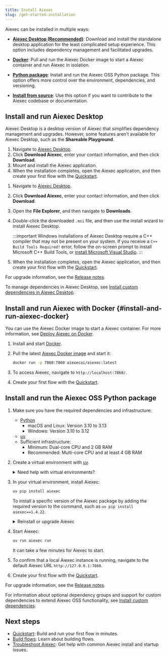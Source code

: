 ```yaml
---
title: Install Aiexec
slug: /get-started-installation
---
```



Aiexec can be installed in multiple ways:

* [**Aiexec Desktop (Recommended)**](#install-and-run-aiexec-desktop): Download and install the standalone desktop application for the least complicated setup experience.
This option includes dependency management and facilitated upgrades.

* [**Docker**](#install-and-run-aiexec-docker): Pull and run the Aiexec Docker image to start a Aiexec container and run Aiexec in isolation.

* [**Python package**](#install-and-run-the-aiexec-oss-python-package): Install and run the Aiexec OSS Python package.
This option offers more control over the environment, dependencies, and versioning.

* [**Install from source**](/contributing-how-to-contribute#install-aiexec-from-source): Use this option if you want to contribute to the Aiexec codebase or documentation.

## Install and run Aiexec Desktop

Aiexec Desktop is a desktop version of Aiexec that simplifies dependency management and upgrades.
However, some features aren't available for Aiexec Desktop, such as the **Shareable Playground**.

<Tabs>
<TabItem value="macos" label="macOS" default>

1. Navigate to [Aiexec Desktop](https://www.aiexec.org/desktop).
2. Click **Download Aiexec**, enter your contact information, and then click **Download**.
3. Mount and install the Aiexec application.
4. When the installation completes, open the Aiexec application, and then create your first flow with the [Quickstart](/get-started-quickstart).

</TabItem>
<TabItem value="Windows" label="Windows">

1. Navigate to [Aiexec Desktop](https://www.aiexec.org/desktop).
2. Click **Download Aiexec**, enter your contact information, and then click **Download**.
3. Open the **File Explorer**, and then navigate to **Downloads**.
4. Double-click the downloaded `.msi` file, and then use the install wizard to install Aiexec Desktop.

    :::important
    Windows installations of Aiexec Desktop require a C++ compiler that may not be present on your system. If you receive a `C++ Build Tools Required!` error, follow the on-screen prompt to install Microsoft C++ Build Tools, or [install Microsoft Visual Studio](https://visualstudio.microsoft.com/downloads/).
    :::

5. When the installation completes, open the Aiexec application, and then create your first flow with the [Quickstart](/get-started-quickstart).

</TabItem>
</Tabs>

For upgrade information, see the [Release notes](/release-notes).

To manage dependencies in Aiexec Desktop, see [Install custom dependencies in Aiexec Desktop](/install-custom-dependencies#aiexec-desktop).

## Install and run Aiexec with Docker {#install-and-run-aiexec-docker}

You can use the Aiexec Docker image to start a Aiexec container.
For more information, see [Deploy Aiexec on Docker](/deployment-docker).

1. Install and start [Docker](https://docs.docker.com/).

2. Pull the latest [Aiexec Docker image](https://hub.docker.com/r/aiexecai/aiexec) and start it:

    ```bash
    docker run -p 7860:7860 aiexecai/aiexec:latest
    ```

3. To access Aiexec, navigate to `http://localhost:7860/`.

4. Create your first flow with the [Quickstart](/get-started-quickstart).

## Install and run the Aiexec OSS Python package

1. Make sure you have the required dependencies and infrastructure:

    - [Python](https://www.python.org/downloads/release/python-3100/)
       - macOS and Linux: Version 3.10 to 3.13
       - Windows: Version 3.10 to 3.12
    - [uv](https://docs.astral.sh/uv/getting-started/installation/)
    - Sufficient infrastructure:
       - Minimum: Dual-core CPU and 2 GB RAM
       - Recommended: Multi-core CPU and at least 4 GB RAM

2. Create a virtual environment with [uv](https://docs.astral.sh/uv/pip/environments).

    <details>
    <summary>Need help with virtual environments?</summary>

    Virtual environments ensure Aiexec is installed in an isolated, fresh environment.
    To create a new virtual environment, do the following.

        <Tabs>
        <TabItem value="linux-macos" label="Linux or macOS" default>

        1. Navigate to where you want your virtual environment to be created, and then create it with `uv`:

            ```shell
            uv venv VENV_NAME
            ```

            Replace `VENV_NAME` with a name for your virtual environment.

        2. Start the virtual environment:

            ```shell
            source VENV_NAME/bin/activate
            ```

            Your shell's prompt changes to display that you're currently working in a virtual environment:

            ```text
            (VENV_NAME) ➜  aiexec git:(main) ✗
            ```

        3. To deactivate the virtual environment and return to your regular shell, type `deactivate`.

            When activated, the virtual environment temporarily modifies your `PATH` variable to prioritize packages installed within the virtual environment.
            To avoid conflicts with other projects, it's a good idea to deactivate your virtual environment when you're done working in it.

            To delete the virtual environment, type `rm -rf VENV_NAME`.
            This completely removes the virtual environment directory and its contents.

        </TabItem>
        <TabItem value="Windows" label="Windows">

        1. Navigate to where you want your virtual environment to be created, and create it with `uv`.

            ```shell
            uv venv VENV_NAME
            ```

            Replace `VENV_NAME` with a name for your virtual environment.

        2. Start the virtual environment:

            ```shell
            VENV_NAME\Scripts\activate
            ```

            Your shell's prompt changes to display that you're currently working in a virtual environment:

            ```text
            (VENV_NAME) PS C:/users/username/aiexec-dir>
            ```

        3. To deactivate the virtual environment and return to your regular shell, type `deactivate`.

            When activated, the virtual environment temporarily modifies your `PATH` variable to prioritize packages installed within the virtual environment.
            To avoid conflicts with other projects, it's a good idea to deactivate your virtual environment when you're done working in it.

            To delete the virtual environment, type `Remove-Item VENV_NAME`.
            This completely removes the virtual environment directory and its contents.

        </TabItem>
        </Tabs>

    </details>

3. In your virtual environment, install Aiexec:

    ```bash
    uv pip install aiexec
    ```

    To install a specific version of the Aiexec package by adding the required version to the command, such as `uv pip install aiexec==1.4.22`.

    <details>
    <summary>Reinstall or upgrade Aiexec</summary>

    To reinstall Aiexec and all of its dependencies, run `uv pip install aiexec --force-reinstall`.

    To upgrade Aiexec to the latest version, run `uv pip install aiexec -U`.
    However, the Aiexec team recommends taking steps to backup your existing installation before you upgrade Aiexec.
    For more information, see [Prepare to upgrade](/release-notes#prepare-to-upgrade).

    </details>

4. Start Aiexec:

    ```bash
    uv run aiexec run
    ```

    It can take a few minutes for Aiexec to start.

5. To confirm that a local Aiexec instance is running, navigate to the default Aiexec URL `http://127.0.0.1:7860`.

6. Create your first flow with the [Quickstart](/get-started-quickstart).

For upgrade information, see the [Release notes](/release-notes).

For information about optional dependency groups and support for custom dependencies to extend Aiexec OSS functionality, see [Install custom dependencies](/install-custom-dependencies).

## Next steps

* [Quickstart](/get-started-quickstart): Build and run your first flow in minutes.
* [Build flows](/concepts-flows): Learn about building flows.
* [Troubleshoot Aiexec](/troubleshoot): Get help with common Aiexec install and startup issues.
